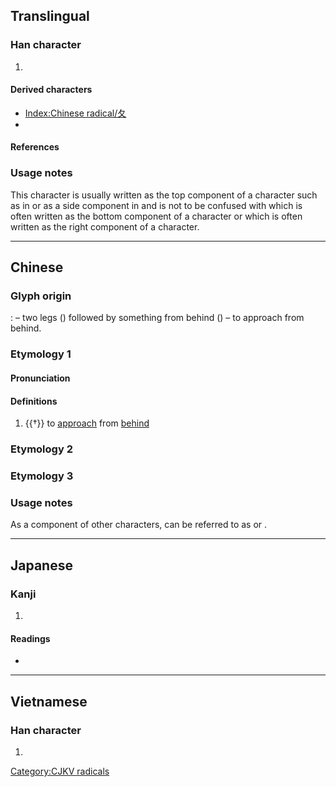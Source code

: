 {{also|攵|夊}}
{{character info/new}}
==Translingual==
{{stroke order|type=animate}}

===Han character===
{{Han char|rn=34|rad=夂|as=00|sn=3|four=27400|canj=HE,XHE|ids=⿻𠂊㇏}}

# {{mul-kangxi radical-def}}

====Derived characters====
* [[Index:Chinese radical/夂]]
* {{l|mul|[[冬]], [[务]], [[各]], [[𪢶]], [[𢁙]], [[㣊]], [[𢩸]], [[𣅈]], [[条]], [[𤰅]], [[𧈸]], [[𮗺]], [[𥇠]], [[𧍸]]}} <!-- Characters not found under Index:Chinese radical/夂 -->

====References====
{{Han ref|kx=0244.170|dkj=05691|dj=0484.220|hdz=20867.150|uh=5902}}

===Usage notes===
This character is usually written as the top component of a character such as in {{l|mul|[[冬]], [[各]], [[㣊]], [[夅]], [[夆]], [[备]]}} or as a side component in {{l|mul|[[处]], [[処]]}} and is not to be confused with {{l|mul|夊}} which is often written as the bottom component of a character or {{l|mul|攵}} which is often written as the right component of a character.

----

==Chinese==
{{zh-forms}}
{{rfc|zh}}

===Glyph origin===
{{Han etyl}}
''{{w|Shuowen}}'': {{liushu|i}} – two legs ({{zh-l|*𠂊}}) followed by something from behind ({{zh-l|*㇏}}) – to approach from behind.
{{attn|zh|the different forms in Han etyl are not related... the large seal is 終}}

===Etymology 1===

====Pronunciation====
{{zh-pron
|m=zhǐ
|c=zi2
|h=pfs=chí
|mn=xm:chí/qz:tí
|w=2tsr
|mc=y
|oc=
|ma=
|cat=v
}}

====Definitions====
{{zh-hanzi}}

# {{†}} to [[approach]] from [[behind]]

===Etymology 2===
{{zh-see|終|v}}

===Etymology 3===
{{zh-see|夊|v}}

===Usage notes===
As a component of other characters, {{lang|zh|夂}} can be referred to as {{zh-l|折文兒}} or {{zh-l|冬字頭}}.

----

==Japanese==

===Kanji===
{{ja-kanji|grade=9|rs=夂00}}

# {{defn|lang=ja|sort=夂00}}

====Readings====
* {{ja-readings|on=[[ち]] (chi), [[しゅう]] (shū), [[しゅ]] (shu)|kun=[[おくれる]] (okureru)}}

----

==Vietnamese==

===Han character===
{{vi-hantu|[[truy]]|rs=夂00}}

# {{defn|lang=vi|sort=夂00}}

[[Category:CJKV radicals]]